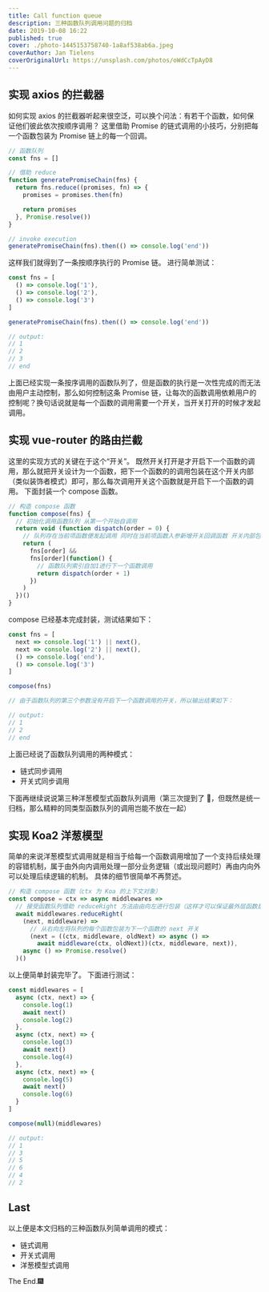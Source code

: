 ```yaml
---
title: Call function queue
description: 三种函数队列调用问题的归档
date: 2019-10-08 16:22
published: true
cover: ./photo-1445153758740-1a8af538ab6a.jpeg
coverAuthor: Jan Tielens
coverOriginalUrl: https://unsplash.com/photos/oWdCcTpAyD8
---
```


## 实现 axios 的拦截器

如何实现 axios 的拦截器听起来很空泛，可以换个问法：有若干个函数，如何保证他们彼此依次按顺序调用？
这里借助 Promise 的链式调用的小技巧，分别把每一个函数包装为 Promise 链上的每一个回调。

```js
// 函数队列
const fns = []

// 借助 reduce
function generatePromiseChain(fns) {
  return fns.reduce((promises, fn) => {
    promises = promises.then(fn)

    return promises
  }, Promise.resolve())
}

// invoke execution
generatePromiseChain(fns).then(() => console.log('end'))
```

这样我们就得到了一条按顺序执行的 Promise 链。
进行简单测试：

```js
const fns = [
  () => console.log('1'),
  () => console.log('2'),
  () => console.log('3')
]

generatePromiseChain(fns).then(() => console.log('end'))

// output:
// 1
// 2
// 3
// end
```

上面已经实现一条按序调用的函数队列了，但是函数的执行是一次性完成的而无法由用户主动控制，那么如何控制这条 Promise 链，让每次的函数调用依赖用户的控制呢？换句话说就是每一个函数的调用需要一个开关，当开关打开的时候才发起调用。

## 实现 vue-router 的路由拦截

这里的实现方式的关键在于这个“开关”。
既然开关打开是才开启下一个函数的调用，那么就把开关设计为一个函数，把下一个函数的的调用包装在这个开关内部（类似装饰者模式）即可，那么每次调用开关这个函数就是开启下一个函数的调用。
下面封装一个 compose 函数。

```js
// 构造 compose 函数
function compose(fns) {
  // 初始化调用函数队列 从第一个开始自调用
  return void (function dispatch(order = 0) {
    // 队列存在当前项函数便发起调用 同时在当前项函数入参新增开关回调函数 开关内部包装下一个函数的调用
    return (
      fns[order] &&
      fns[order](function() {
        // 函数队列索引自加1进行下一个函数调用
        return dispatch(order + 1)
      })
    )
  })()
}
```

compose 已经基本完成封装，测试结果如下：

```js
const fns = [
  next => console.log('1') || next(),
  next => console.log('2') || next(),
  () => console.log('end'),
  () => console.log('3')
]

compose(fns)

// 由于函数队列的第三个参数没有开启下一个函数调用的开关，所以输出结果如下：

// output:
// 1
// 2
// end
```

上面已经说了函数队列调用的两种模式：

- 链式同步调用
- 开关式同步调用

下面再继续说说第三种洋葱模型式函数队列调用（第三次提到了 🤣，但既然是统一归档，那么精粹的同类型函数队列的调用岂能不放在一起）

## 实现 Koa2 洋葱模型

简单的来说洋葱模型式调用就是相当于给每一个函数调用增加了一个支持后续处理的容错机制，属于由外向内调用处理一部分业务逻辑（或出现问题时）再由内向外可以处理后续逻辑的机制。
具体的细节很简单不再赘述。

```js
// 构造 compose 函数（ctx 为 Koa 的上下文对象）
const compose = ctx => async middlewares =>
  // 接受函数队列借助 reduceRight 方法由由向左进行包装（这样才可以保证最外层函数是队列的第一个最先执行）
  await middlewares.reduceRight(
    (next, middleware) =>
      // 从右向左将队列的每个函数包装为下一个函数的 next 开关
      (next = ((ctx, middleware, oldNext) => async () =>
        await middleware(ctx, oldNext))(ctx, middleware, next)),
    async () => Promise.resolve()
  )()
```

以上便简单封装完毕了。
下面进行测试：

```js
const middlewares = [
  async (ctx, next) => {
    console.log(1)
    await next()
    console.log(2)
  },
  async (ctx, next) => {
    console.log(3)
    await next()
    console.log(4)
  },
  async (ctx, next) => {
    console.log(5)
    await next()
    console.log(6)
  }
]

compose(null)(middlewares)

// output:
// 1
// 3
// 5
// 6
// 4
// 2
```

## Last

以上便是本文归档的三种函数队列简单调用的模式：

- 链式调用
- 开关式调用
- 洋葱模型式调用

The End.🎆
